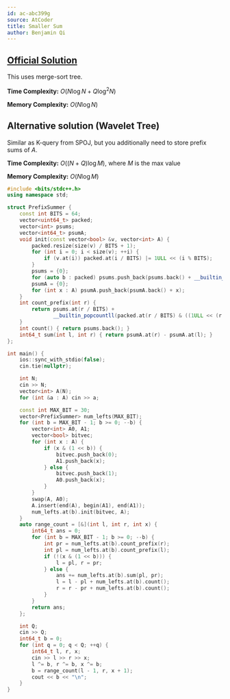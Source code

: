 ```yaml
---
id: ac-abc399g
source: AtCoder
title: Smaller Sum
author: Benjamin Qi
---
```


## [Official Solution](https://atcoder.jp/contests/abc339/editorial/9270)

This uses merge-sort tree.

**Time Complexity:** $O(N\log N+Q\log^2N)$

**Memory Complexity:** $O(N\log N)$

## Alternative solution (Wavelet Tree)

Similar as K-query from SPOJ, but you additionally need to store prefix sums of $A$.

**Time Complexity:** $O((N+Q)\log M)$, where $M$ is the max value

**Memory Complexity:** $O(N\log M)$

```cpp
#include <bits/stdc++.h>
using namespace std;

struct PrefixSummer {
	const int BITS = 64;
	vector<uint64_t> packed;
	vector<int> psums;
	vector<int64_t> psumA;
	void init(const vector<bool> &v, vector<int> A) {
		packed.resize(size(v) / BITS + 1);
		for (int i = 0; i < size(v); ++i) {
			if (v.at(i)) packed.at(i / BITS) |= 1ULL << (i % BITS);
		}
		psums = {0};
		for (auto b : packed) psums.push_back(psums.back() + __builtin_popcountll(b));
		psumA = {0};
		for (int x : A) psumA.push_back(psumA.back() + x);
	}
	int count_prefix(int r) {
		return psums.at(r / BITS) +
		       __builtin_popcountll(packed.at(r / BITS) & ((1ULL << (r % BITS)) - 1));
	}
	int count() { return psums.back(); }
	int64_t sum(int l, int r) { return psumA.at(r) - psumA.at(l); }
};

int main() {
	ios::sync_with_stdio(false);
	cin.tie(nullptr);

	int N;
	cin >> N;
	vector<int> A(N);
	for (int &a : A) cin >> a;

	const int MAX_BIT = 30;
	vector<PrefixSummer> num_lefts(MAX_BIT);
	for (int b = MAX_BIT - 1; b >= 0; --b) {
		vector<int> A0, A1;
		vector<bool> bitvec;
		for (int x : A) {
			if (x & (1 << b)) {
				bitvec.push_back(0);
				A1.push_back(x);
			} else {
				bitvec.push_back(1);
				A0.push_back(x);
			}
		}
		swap(A, A0);
		A.insert(end(A), begin(A1), end(A1));
		num_lefts.at(b).init(bitvec, A);
	}
	auto range_count = [&](int l, int r, int x) {
		int64_t ans = 0;
		for (int b = MAX_BIT - 1; b >= 0; --b) {
			int pr = num_lefts.at(b).count_prefix(r);
			int pl = num_lefts.at(b).count_prefix(l);
			if (!(x & (1 << b))) {
				l = pl, r = pr;
			} else {
				ans += num_lefts.at(b).sum(pl, pr);
				l = l - pl + num_lefts.at(b).count();
				r = r - pr + num_lefts.at(b).count();
			}
		}
		return ans;
	};

	int Q;
	cin >> Q;
	int64_t b = 0;
	for (int q = 0; q < Q; ++q) {
		int64_t l, r, x;
		cin >> l >> r >> x;
		l ^= b, r ^= b, x ^= b;
		b = range_count(l - 1, r, x + 1);
		cout << b << "\n";
	}
}
```
